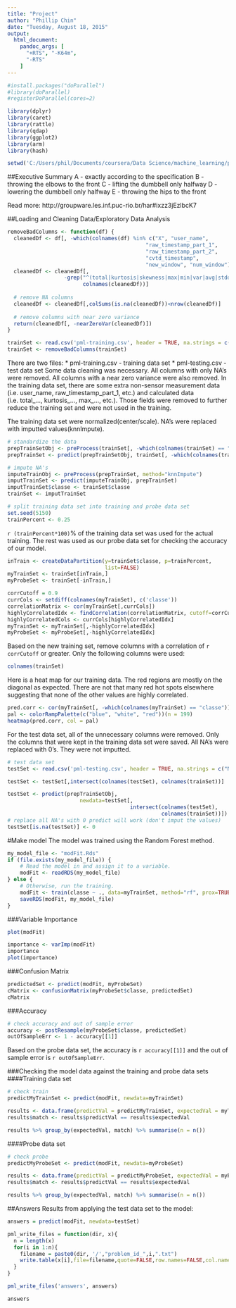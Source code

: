 ```yaml
---
title: "Project"
author: "Phillip Chin"
date: "Tuesday, August 18, 2015"
output:
  html_document:
    pandoc_args: [
      "+RTS", "-K64m",
      "-RTS"
    ]
---
```


```r
#install.packages("doParallel")
#library(doParallel)
#registerDoParallel(cores=2)

library(dplyr)
library(caret)
library(rattle)
library(qdap)
library(ggplot2)
library(arm)
library(hash)

setwd('C:/Users/phil/Documents/coursera/Data Science/machine_learning/predmachlearn031')
```

##Executive Summary
A - exactly according to the specification
B - throwing the elbows to the front
C - lifting the dumbbell only halfway 
D - lowering the dumbbell only halfway 
E - throwing the hips to the front 

Read more: http://groupware.les.inf.puc-rio.br/har#ixzz3jEzlbcK7

##Loading and Cleaning Data/Exploratory Data Analysis
```r
removeBadColumns <- function(df) {
  cleanedDf <- df[, -which(colnames(df) %in% c("X", "user_name", 
                                            "raw_timestamp_part_1", 
                                            "raw_timestamp_part_2", 
                                            "cvtd_timestamp",
                                            "new_window", "num_window"))]
  cleanedDf <- cleanedDf[, 
                  -grep("^(total|kurtosis|skewness|max|min|var|avg|stddev)", 
                        colnames(cleanedDf))]
  
  # remove NA columns
  cleanedDf <- cleanedDf[,colSums(is.na(cleanedDf))<nrow(cleanedDf)]
  
  # remove columns with near zero variance
  return(cleanedDf[, -nearZeroVar(cleanedDf)])
}

trainSet <- read.csv('pml-training.csv', header = TRUE, na.strings = c("NA", "#DIV/0!", ""))
trainSet <- removeBadColumns(trainSet)
```
There are two files:
* pml-training.csv - training data set
* pml-testing.csv - test data set
Some data cleaning was necessary.  All columns with only NA's were removed.  All columns with a near zero variance were also removed.  In the training data set, there are some extra non-sensor measurement data (i.e. user_name, raw_timestamp_part_1, etc.) and calculated data (i.e. total_..., kurtosis_..., max_..., etc.).  Those fields were removed to further reduce the training set and were not used in the training.  

The training data set were normalized(center/scale). NA's were replaced with imputted values(knnImpute). 
```r
# standardize the data
prepTrainSetObj <- preProcess(trainSet[, -which(colnames(trainSet) == "classe")], method=c("center", "scale"))
prepTrainSet <- predict(prepTrainSetObj, trainSet[, -which(colnames(trainSet) == "classe")])

# impute NA's
imputeTrainObj <- preProcess(prepTrainSet, method="knnImpute")
imputTrainSet <- predict(imputeTrainObj, prepTrainSet)
imputTrainSet$classe <- trainSet$classe
trainSet <- imputTrainSet
```

```r
# split training data set into training and probe data set 
set.seed(5150)
trainPercent <- 0.25
```
`r (trainPercent*100)`% of the training data set was used for the actual training.  The rest was used as our probe data set for checking the accuracy of our model.
```r
inTrain <- createDataPartition(y=trainSet$classe, p=trainPercent, 
                               list=FALSE)
myTrainSet <- trainSet[inTrain,]
myProbeSet <- trainSet[-inTrain,]
```

```r
corrCutoff = 0.9
currCols <- setdiff(colnames(myTrainSet), c('classe'))
correlationMatrix <- cor(myTrainSet[,currCols])
highlyCorrelatedIdx <- findCorrelation(correlationMatrix, cutoff=corrCutoff)
highlyCorrelatedCols <- currCols[highlyCorrelatedIdx]
myTrainSet <- myTrainSet[,-highlyCorrelatedIdx]
myProbeSet <- myProbeSet[,-highlyCorrelatedIdx]
```
Based on the new training set, remove columns with a correlation of `r corrCutoff` or greater. Only the following columns were used:
```r
colnames(trainSet)
```

Here is a heat map for our training data. The red regions are mostly on the diagonal as expected. There are not that many red hot spots elsewhere suggesting that none of the other values are highly correlated.
```r
pred.corr <- cor(myTrainSet[, -which(colnames(myTrainSet) == "classe")])
pal <- colorRampPalette(c("blue", "white", "red"))(n = 199)
heatmap(pred.corr, col = pal)
```

For the test data set, all of the unnecessary columns were removed. Only the columns that were kept in the training data set were saved.  All NA's were replaced with 0's. They were not imputted.
```r
# test data set
testSet <- read.csv('pml-testing.csv', header = TRUE, na.strings = c("NA", "#DIV/0!", ""))

testSet <- testSet[,intersect(colnames(testSet), colnames(trainSet))]

testSet <- predict(prepTrainSetObj, 
                       newdata=testSet[,
                                       intersect(colnames(testSet), 
                                                 colnames(trainSet))])
# replace all NA's with 0 predict will work (don't imput the values)
testSet[is.na(testSet)] <- 0
```

#Make model
The model was trained using the Random Forest method. 
```r
my_model_file <- "modFit.Rds"
if (file.exists(my_model_file)) {
    # Read the model in and assign it to a variable.
    modFit <- readRDS(my_model_file)
} else {
    # Otherwise, run the training.
    modFit <- train(classe ~ ., data=myTrainSet, method="rf", prox=TRUE)
    saveRDS(modFit, my_model_file)
}
```

###Variable Importance
```r
plot(modFit)
```

```r
importance <- varImp(modFit)
importance
plot(importance)
```

###Confusion Matrix
```r
predictedSet <- predict(modFit, myProbeSet)
cMatrix <- confusionMatrix(myProbeSet$classe, predictedSet)
cMatrix
```

###Accuracy
```r
# check accuracy and out of sample error
accuracy <- postResample(myProbeSet$classe, predictedSet)
outOfSampleErr <- 1 - accuracy[[1]]
```
Based on the probe data set, the accuracy is `r accuracy[[1]]` and the out of sample error is `r outOfSampleErr`.

###Checking the model data against the training and probe data sets
####Training data set
```r
# check train
predictMyTrainSet <- predict(modFit, newdata=myTrainSet)

results <- data.frame(predictVal = predictMyTrainSet, expectedVal = myTrainSet$classe)
results$match <- results$predictVal == results$expectedVal

results %>% group_by(expectedVal, match) %>% summarise(n = n())
```

####Probe data set
```r
# check probe
predictMyProbeSet <- predict(modFit, newdata=myProbeSet)

results <- data.frame(predictVal = predictMyProbeSet, expectedVal = myProbeSet$classe)
results$match <- results$predictVal == results$expectedVal

results %>% group_by(expectedVal, match) %>% summarise(n = n())
```

##Answers
Results from applying the test data set to the model:
```r
answers = predict(modFit, newdata=testSet)

pml_write_files = function(dir, x){
  n = length(x)
  for(i in 1:n){
    filename = paste0(dir, '/',"problem_id_",i,".txt")
    write.table(x[i],file=filename,quote=FALSE,row.names=FALSE,col.names=FALSE)
  }
}

pml_write_files('answers', answers)
```

```r
answers
```